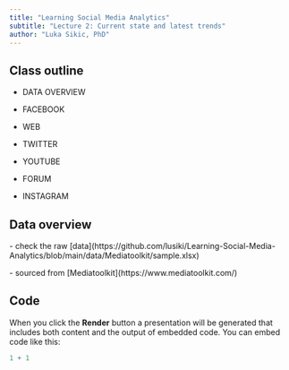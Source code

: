 ```yaml
---
title: "Learning Social Media Analytics"
subtitle: "Lecture 2: Current state and latest trends"
author: "Luka Sikic, PhD"
---
```


## Class outline

-   DATA OVERVIEW

<!-- -->

-   FACEBOOK

<!-- -->

-   WEB

-   TWITTER

-   YOUTUBE

-   FORUM

-   INSTAGRAM

## Data overview

\- check the raw \[data\](https://github.com/lusiki/Learning-Social-Media-Analytics/blob/main/data/Mediatoolkit/sample.xlsx)

\- sourced from \[Mediatoolkit\](https://www.mediatoolkit.com/)

## Code

When you click the **Render** button a presentation will be generated that includes both content and the output of embedded code. You can embed code like this:

```r
1 + 1
```

